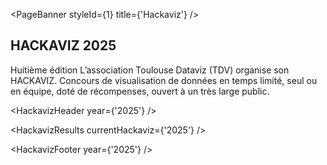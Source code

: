 
<PageBanner styleId={1} title={'Hackaviz'} />

<section id="one">
<div className="inner">

# HACKAVIZ 2025

Huitième édition
L’association Toulouse Dataviz (TDV) organise son HACKAVIZ. Concours de visualisation de données en temps limité, seul ou en équipe, doté de récompenses, ouvert à un très large public.

<HackavizHeader year={'2025'} />

<HackavizResults currentHackaviz={'2025'} />

<HackavizFooter year={'2025'} />

</div>
</section>
